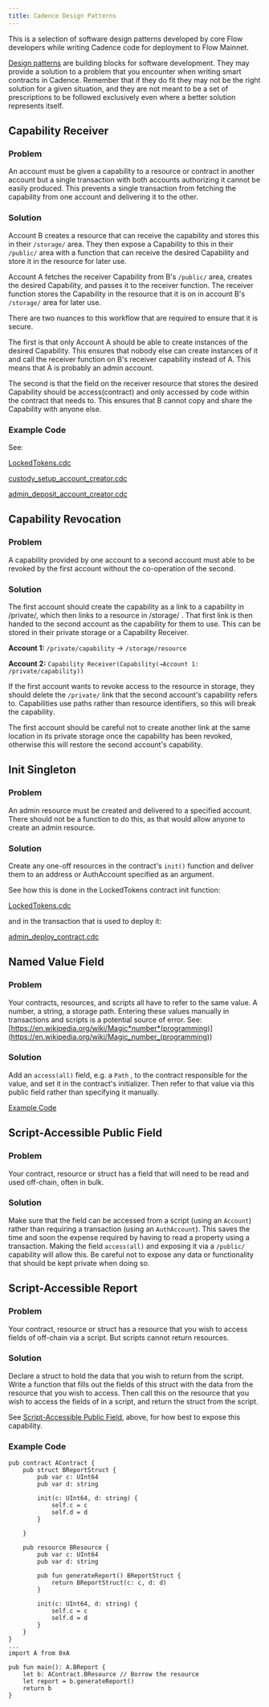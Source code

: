 ```yaml
---
title: Cadence Design Patterns
---
```


This is a selection of software design patterns developed by core Flow developers while writing Cadence code for deployment to Flow Mainnet.

[Design patterns](https://en.wikipedia.org/wiki/Software_design_pattern) are building blocks for software development. They may provide a solution to a problem that you encounter when writing smart contracts in Cadence. Remember that if they do fit they may not be the right solution for a given situation, and they are not meant to be a set of prescriptions to be followed exclusively even where a better solution represents itself.

## Capability Receiver

### Problem

An account must be given a capability to a resource or contract in another account but a single transaction with both accounts authorizing it cannot be easily produced. This prevents a single transaction from fetching the capability from one account and delivering it to the other.

### Solution

Account B creates a resource that can receive the capability and stores this in their `/storage/` area. They then expose a Capability to this in their `/public/` area with a function that can receive the desired Capability and store it in the resource for later use.

Account A fetches the receiver Capability from B's `/public/` area, creates the desired Capability, and passes it to the receiver function. The receiver function stores the Capability in the resource that it is on in account B's `/storage/` area for later use.

There are two nuances to this workflow that are required to ensure that it is secure.

The first is that only Account A should be able to create instances of the desired Capability. This ensures that nobody else can create instances of it and call the receiver function on B's receiver capability instead of A. This means that A is probably an admin account.

The second is that the field on the receiver resource that stores the desired Capability should be access(contract) and only accessed by code within the contract that needs to. This ensures that B cannot copy and share the Capability with anyone else.

### Example Code

See:

[LockedTokens.cdc](https://github.com/onflow/flow-core-contracts/blob/bfb115869bd9f815cde1fe64ab6d91ca95c0938e/contracts/LockedTokens.cdc#L527)

[custody_setup_account_creator.cdc](https://github.com/onflow/flow-core-contracts/blob/79941fe65b634800065a440ae5243744b2ca8a2f/transactions/lockedTokens/admin/custody_setup_account_creator.cdc)

[admin_deposit_account_creator.cdc](https://github.com/onflow/flow-core-contracts/blob/79941fe65b634800065a440ae5243744b2ca8a2f/transactions/lockedTokens/admin/admin_deposit_account_creator.cdc)

## Capability Revocation

### Problem

A capability provided by one account to a second account must able to be revoked by the first account without the co-operation of the second.

### Solution

The first account should create the capability as a link to a capability in /private/, which then links to a resource in /storage/ . That first link is then handed to the second account as the capability for them to use. This can be stored in their private storage or a Capability Receiver.

**Account 1:** `/private/capability` → `/storage/resource`

**Account 2:** `Capability Receiver(Capability(→Account 1: /private/capability))`

If the first account wants to revoke access to the resource in storage, they should delete the `/private/` link that the second account's capability refers to. Capabilities use paths rather than resource identifiers, so this will break the capability.

The first account should be careful not to create another link at the same location in its private storage once the capability has been revoked, otherwise this will restore the second account's capability.

## Init Singleton

### Problem

An admin resource must be created and delivered to a specified account. There should not be a function to do this, as that would allow anyone to create an admin resource.

### Solution

Create any one-off resources in the contract's `init()` function and deliver them to an address or AuthAccount specified as an argument.

See how this is done in the LockedTokens contract init function:

[LockedTokens.cdc](https://github.com/onflow/flow-core-contracts/blob/master/contracts/LockedTokens.cdc#L583)

and in the transaction that is used to deploy it:

[admin_deploy_contract.cdc](https://github.com/onflow/flow-core-contracts/blob/master/transactions/lockedTokens/admin/admin_deploy_contract.cdc)

## Named Value Field

### Problem

Your contracts, resources, and scripts all have to refer to the same value. A number, a string, a storage path. Entering these values manually in transactions and scripts is a potential source of error. See: [https://en.wikipedia.org/wiki/Magic*number*(programming)](<https://en.wikipedia.org/wiki/Magic_number_(programming)>)

### Solution

Add an `access(all)` field, e.g. a `Path` , to the contract responsible for the value, and set it in the contract's initializer. Then refer to that value via this public field rather than specifying it manually.

[Example Code](https://github.com/onflow/flow-core-contracts/blob/master/contracts/LockedTokens.cdc#L583)

## Script-Accessible Public Field

### Problem

Your contract, resource or struct has a field that will need to be read and used off-chain, often in bulk.

### Solution

Make sure that the field can be accessed from a script (using an `Account`) rather than requiring a transaction (using an `AuthAccount`). This saves the time and soon the expense required by having to read a property using a transaction. Making the field `access(all)` and exposing it via a `/public/` capability will allow this. Be careful not to expose any data or functionality that should be kept private when doing so.

## Script-Accessible Report

### Problem

Your contract, resource or struct has a resource that you wish to access fields of off-chain via a script. But scripts cannot return resources.

### Solution

Declare a struct to hold the data that you wish to return from the script. Write a function that fills out the fields of this struct with the data from the resource that you wish to access. Then call this on the resource that you wish to access the fields of in a script, and return the struct from the script.

See [Script-Accessible Public Field](#script-accessible-public-field), above, for how best to expose this capability.

### Example Code

```cadence
pub contract AContract {
    pub struct BReportStruct {
        pub var c: UInt64
        pub var d: string

        init(c: UInt64, d: string) {
            self.c = c
            self.d = d
        }

    }

    pub resource BResource {
        pub var c: UInt64
        pub var d: string

        pub fun generateReport() BReportStruct {
            return BReportStruct(c: c, d: d)
        }

        init(c: UInt64, d: string) {
            self.c = c
            self.d = d
        }
    }
}
...
import A from 0xA

pub fun main(): A.BReport {
    let b: AContract.BResource // Borrow the resource
    let report = b.generateReport()
    return b
}
```

